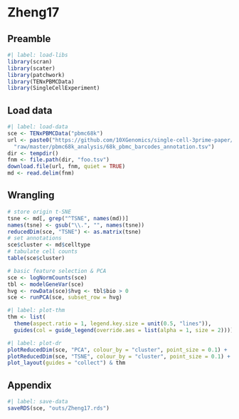 # Zheng17

## Preamble

```r
#| label: load-libs
library(scran)
library(scater)
library(patchwork)
library(TENxPBMCData)
library(SingleCellExperiment)
```

## Load data

```r
#| label: load-data
sce <- TENxPBMCData("pbmc68k")
url <- paste0("https://github.com/10XGenomics/single-cell-3prime-paper/",
  "raw/master/pbmc68k_analysis/68k_pbmc_barcodes_annotation.tsv")
dir <- tempdir()
fnm <- file.path(dir, "foo.tsv")
download.file(url, fnm, quiet = TRUE)
md <- read.delim(fnm)
```

## Wrangling

```r
# store origin t-SNE
tsne <- md[, grep("^TSNE", names(md))]
names(tsne) <- gsub("\\.", "", names(tsne))
reducedDim(sce, "TSNE") <- as.matrix(tsne)
# set annotations
sce$cluster <- md$celltype
# tabulate cell counts
table(sce$cluster)
```

```r
# basic feature selection & PCA
sce <- logNormCounts(sce)
tbl <- modelGeneVar(sce)
hvg <- rowData(sce)$hvg <- tbl$bio > 0
sce <- runPCA(sce, subset_row = hvg)
```

```r
#| label: plot-thm
thm <- list(
  theme(aspect.ratio = 1, legend.key.size = unit(0.5, "lines")),
  guides(col = guide_legend(override.aes = list(alpha = 1, size = 2))))
```

```r
#| label: plot-dr
plotReducedDim(sce, "PCA", colour_by = "cluster", point_size = 0.1) +
plotReducedDim(sce, "TSNE", colour_by = "cluster", point_size = 0.1) +
plot_layout(guides = "collect") & thm
```

## Appendix

```r
#| label: save-data
saveRDS(sce, "outs/Zheng17.rds")
```

